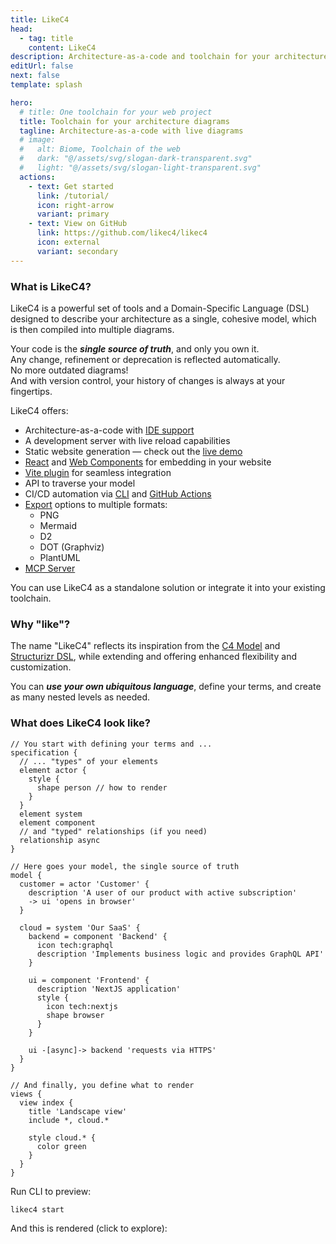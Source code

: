 ```yaml
---
title: LikeC4
head:
  - tag: title
    content: LikeC4
description: Architecture-as-a-code and toolchain for your architecture diagrams
editUrl: false
next: false
template: splash

hero:
  # title: One toolchain for your web project
  title: Toolchain for your architecture diagrams
  tagline: Architecture-as-a-code with live diagrams
  # image:
  #   alt: Biome, Toolchain of the web
  #   dark: "@/assets/svg/slogan-dark-transparent.svg"
  #   light: "@/assets/svg/slogan-light-transparent.svg"
  actions:
    - text: Get started
      link: /tutorial/
      icon: right-arrow
      variant: primary
    - text: View on GitHub
      link: https://github.com/likec4/likec4
      icon: external
      variant: secondary
---
```



### What is LikeC4?

LikeC4 is a powerful set of tools and a Domain-Specific Language (DSL) designed to describe your architecture as a single, cohesive model, which is then compiled into multiple diagrams.

Your code is the _**single source of truth**_, and only you own it.   
Any change, refinement or deprecation is reflected automatically.  
No more outdated diagrams!  
And with version control, your history of changes is always at your fingertips.

LikeC4 offers:

- Architecture-as-a-code with [IDE support](/tooling/vscode/)
- A development server with live reload capabilities
- Static website generation — check out the <a href="https://template.likec4.dev/view/index/" target="_blank">live demo</a>
- [React](/tooling/code-generation/react/) and [Web Components](/tooling/code-generation/webcomponent/) for embedding in your website
- [Vite plugin](/tooling/vite-plugin/) for seamless integration
- API to traverse your model
- CI/CD automation via [CLI](/tooling/cli/) and [GitHub Actions](/tooling/github/)
- [Export](/tooling/cli/#export-to-png) options to multiple formats:
  - PNG
  - Mermaid
  - D2
  - DOT (Graphviz)
  - PlantUML
- [MCP Server](/tooling/mcp)

You can use LikeC4 as a standalone solution or integrate it into your existing toolchain.

### Why "like"?

The name "LikeC4" reflects its inspiration from the <a href="https://c4model.com/" target="_blank">C4 Model</a>
and <a href="https://docs.structurizr.com/" target='_blank'>Structurizr DSL</a>,
while extending and offering enhanced flexibility and customization.

You can _**use your own ubiquitous language**_, define your terms, and create as many nested levels as needed.

### What does LikeC4 look like?

```likec4
// You start with defining your terms and ...
specification {
  // ... "types" of your elements
  element actor {
    style {
      shape person // how to render
    }
  }
  element system
  element component
  // and "typed" relationships (if you need)
  relationship async
}

// Here goes your model, the single source of truth
model {
  customer = actor 'Customer' {
    description 'A user of our product with active subscription'
    -> ui 'opens in browser'
  }

  cloud = system 'Our SaaS' {
    backend = component 'Backend' {
      icon tech:graphql
      description 'Implements business logic and provides GraphQL API'
    }

    ui = component 'Frontend' {
      description 'NextJS application'
      style {
        icon tech:nextjs
        shape browser
      }
    }

    ui -[async]-> backend 'requests via HTTPS'
  }
}

// And finally, you define what to render
views {
  view index {
    title 'Landscape view'
    include *, cloud.*

    style cloud.* {
      color green
    }
  }
}
```

Run CLI to preview: 

```bash
likec4 start
```

And this is rendered (click to explore):

<LikeC4View viewId="index"/>


<LinkCard
  title="Get started"
  href="/tutorial/"
  description="How to quickly start with LikeC4 and create your first architecture diagram"
/>

<FooterIndex/>
<Styles/>
